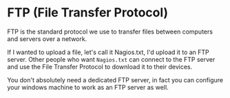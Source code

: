 # FTP (File Transfer Protocol)

FTP is the standard protocol we use to transfer files between computers and servers over a network. 


If I wanted to upload a file, let's call it Nagios.txt, I'd upload it to an FTP server. Other people who want `Nagios.txt` can connect to the FTP server and use the File Transfer Protocol
to download it to their devices. 

You don't absolutely need a dedicated FTP server, in fact you can configure your windows machine to work as an FTP server as well.



  